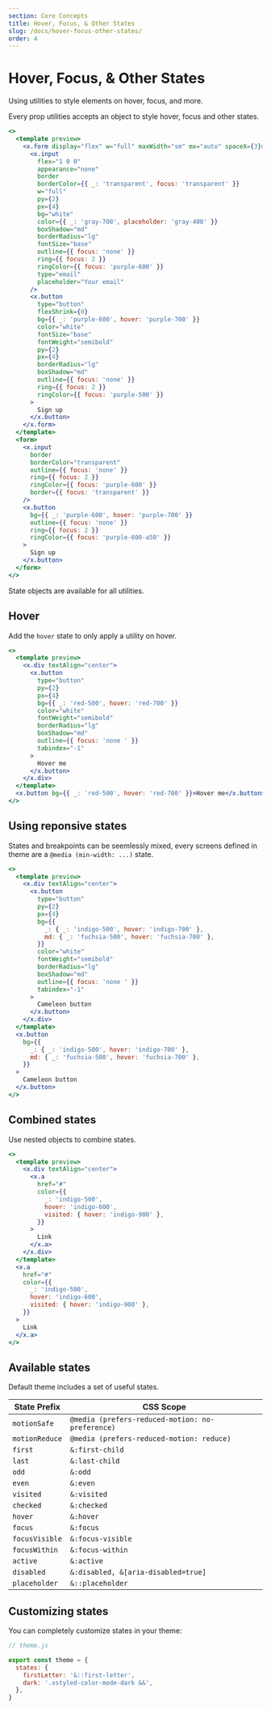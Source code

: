 ```yaml
---
section: Core Concepts
title: Hover, Focus, & Other States
slug: /docs/hover-focus-other-states/
order: 4
---
```


# Hover, Focus, & Other States

Using utilities to style elements on hover, focus, and more.

<carbon-ad />

Every prop utilities accepts an object to style hover, focus and other states.

```jsx preview color=purple
<>
  <template preview>
    <x.form display="flex" w="full" maxWidth="sm" mx="auto" spaceX={3}>
      <x.input
        flex="1 0 0"
        appearance="none"
        border
        borderColor={{ _: 'transparent', focus: 'transparent' }}
        w="full"
        py={2}
        px={4}
        bg="white"
        color={{ _: 'gray-700', placeholder: 'gray-400' }}
        boxShadow="md"
        borderRadius="lg"
        fontSize="base"
        outline={{ focus: 'none' }}
        ring={{ focus: 2 }}
        ringColor={{ focus: 'purple-600' }}
        type="email"
        placeholder="Your email"
      />
      <x.button
        type="button"
        flexShrink={0}
        bg={{ _: 'purple-600', hover: 'purple-700' }}
        color="white"
        fontSize="base"
        fontWeight="semibold"
        py={2}
        px={4}
        borderRadius="lg"
        boxShadow="md"
        outline={{ focus: 'none' }}
        ring={{ focus: 2 }}
        ringColor={{ focus: 'purple-500' }}
      >
        Sign up
      </x.button>
    </x.form>
  </template>
  <form>
    <x.input
      border
      borderColor="transparent"
      outline={{ focus: 'none' }}
      ring={{ focus: 2 }}
      ringColor={{ focus: 'purple-600' }}
      border={{ focus: 'transparent' }}
    />
    <x.button
      bg={{ _: 'purple-600', hover: 'purple-700' }}
      outline={{ focus: 'none' }}
      ring={{ focus: 2 }}
      ringColor={{ focus: 'purple-600-a50' }}
    >
      Sign up
    </x.button>
  </form>
</>
```

State objects are available for all utilities.

## Hover

Add the `hover` state to only apply a utility on hover.

```jsx preview color=red
<>
  <template preview>
    <x.div textAlign="center">
      <x.button
        type="button"
        py={2}
        px={4}
        bg={{ _: 'red-500', hover: 'red-700' }}
        color="white"
        fontWeight="semibold"
        borderRadius="lg"
        boxShadow="md"
        outline={{ focus: 'none ' }}
        tabindex="-1"
      >
        Hover me
      </x.button>
    </x.div>
  </template>
  <x.button bg={{ _: 'red-500', hover: 'red-700' }}>Hover me</x.button>
</>
```

## Using reponsive states

States and breakpoints can be seemlessly mixed, every screens defined in theme are a `@media (min-width: ...)` state.

```jsx preview color=fuchsia
<>
  <template preview>
    <x.div textAlign="center">
      <x.button
        type="button"
        py={2}
        px={4}
        bg={{
          _: { _: 'indigo-500', hover: 'indigo-700' },
          md: { _: 'fuchsia-500', hover: 'fuchsia-700' },
        }}
        color="white"
        fontWeight="semibold"
        borderRadius="lg"
        boxShadow="md"
        outline={{ focus: 'none ' }}
        tabindex="-1"
      >
        Cameleon button
      </x.button>
    </x.div>
  </template>
  <x.button
    bg={{
      _: { _: 'indigo-500', hover: 'indigo-700' },
      md: { _: 'fuchsia-500', hover: 'fuchsia-700' },
    }}
  >
    Cameleon button
  </x.button>
</>
```

## Combined states

Use nested objects to combine states.

```jsx preview color=indigo
<>
  <template preview>
    <x.div textAlign="center">
      <x.a
        href="#"
        color={{
          _: 'indigo-500',
          hover: 'indigo-600',
          visited: { hover: 'indigo-900' },
        }}
      >
        Link
      </x.a>
    </x.div>
  </template>
  <x.a
    href="#"
    color={{
      _: 'indigo-500',
      hover: 'indigo-600',
      visited: { hover: 'indigo-900' },
    }}
  >
    Link
  </x.a>
</>
```

## Available states

Default theme includes a set of useful states.

| State Prefix   | CSS Scope                                        |
| -------------- | ------------------------------------------------ |
| `motionSafe`   | `@media (prefers-reduced-motion: no-preference)` |
| `motionReduce` | `@media (prefers-reduced-motion: reduce)`        |
| `first`        | `&:first-child`                                  |
| `last`         | `&:last-child`                                   |
| `odd`          | `&:odd`                                          |
| `even`         | `&:even`                                         |
| `visited`      | `&:visited`                                      |
| `checked`      | `&:checked`                                      |
| `hover`        | `&:hover`                                        |
| `focus`        | `&:focus`                                        |
| `focusVisible` | `&:focus-visible`                                |
| `focusWithin`  | `&:focus-within`                                 |
| `active`       | `&:active`                                       |
| `disabled`     | `&:disabled, &[aria-disabled=true]`              |
| `placeholder`  | `&::placeholder`                                 |

## Customizing states

You can completely customize states in your theme:

```js
// theme.js

export const theme = {
  states: {
    firstLetter: '&::first-letter',
    dark: '.xstyled-color-mode-dark &&',
  },
}
```
